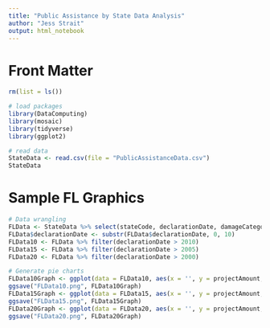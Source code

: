 ---
title: "Public Assistance by State Data Analysis"
author: "Jess Strait"
output: html_notebook
---

# Front Matter

```{r}
rm(list = ls())

# load packages
library(DataComputing)
library(mosaic)
library(tidyverse)
library(ggplot2)
```

```{r}
# read data
StateData <- read.csv(file = "PublicAssistanceData.csv")
StateData
```

# Sample FL Graphics
```{r}
# Data wrangling
FLData <- StateData %>% select(stateCode, declarationDate, damageCategoryCode, projectAmount) %>% filter(stateCode == 'FL') 
FLData$declarationDate <- substr(FLData$declarationDate, 0, 10)
FLData10 <- FLData %>% filter(declarationDate > 2010)
FLData15 <- FLData %>% filter(declarationDate > 2005)
FLData20 <- FLData %>% filter(declarationDate > 2000)
```

```{r}
# Generate pie charts
FLData10Graph <- ggplot(data = FLData10, aes(x = '', y = projectAmount, fill = damageCategoryCode)) + geom_bar(stat = 'identity', width = 1) + coord_polar("y", start=0) + theme_void() + ggtitle("FEMA Public Assistance Florida 2010-2020") + labs(fill = 'Damage Category Code')
ggsave("FLData10.png", FLData10Graph)
FLData15Graph <- ggplot(data = FLData15, aes(x = '', y = projectAmount, fill = damageCategoryCode)) + geom_bar(stat = 'identity', width = 1) + coord_polar("y", start=0) + theme_void() + ggtitle("FEMA Public Assistance Florida 2005-2020") + labs(fill = 'Damage Category Code')
ggsave("FLData15.png", FLData15Graph)
FLData20Graph <- ggplot(data = FLData20, aes(x = '', y = projectAmount, fill = damageCategoryCode)) + geom_bar(stat = 'identity', width = 1) + coord_polar("y", start=0) + theme_void() + ggtitle("FEMA Public Assistance Florida 2000-2020") + labs(fill = 'Damage Category Code')
ggsave("FLData20.png", FLData20Graph)

```

